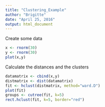 ```yaml
---
title: "Clustering_Example"
author: "Brigitte"
date: "April 25, 2016"
output: html_document
---
```


Create some data

```r
x <- rnorm(30)
y <- rnorm(30)
plot(x,y)
```


Calculate the distances and the clusters

```r
datamatrix <- cbind(x,y)
distmatrix <- dist(datamatrix)
fit <- hclust(distmatrix, method="ward.D")
plot(fit)
groups <- cutree(fit, k=5)
rect.hclust(fit, k=5, border="red")
```


